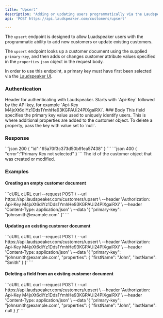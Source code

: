 ```yaml
---
title: "Upsert"
description: "Adding or updating users programmatically via the Laudspeaker API"
api: 'POST https://api.laudspeaker.com/customers/upsert'

---
```


The `upsert` endpoint is designed to allow Luadspeaker users with the programmatic ability to add new customers or update existing customers.

The `upsert` endpoint looks up a customer document using the supplied `primary-key`, and then adds or changes customer attribute values specified in the `properties` `json` object in the request body.

<Warning>In order to use this endpoint, a primary key must have first been selected via the [Laudspeaker UI](https://app.laudspeaker.com/).</Warning>

### Authentication
<ParamField header="Authorization" type="string" required initialValue="Api-Key <LAUDSPEAKER_API_KEY>" placeholder="Api-Key <LAUDSPEAKER_API_KEY>">
  Header for authenticating with Laudspeaker. Starts with `Api-Key` followed by the API key, for example `Api-Key M4jxXt6diYz1Dds1YmhHe93KGPAUi24PlXgaiRXi`.
</ParamField>
### Body
<ParamField body="primary-key" type="string" required placeholder="email">
  This field specifies the primary key value used to uniquely identify users. 
</ParamField>
<ParamField body="properties" type="json" optional>
 This is where additional properties are added to the customer object. To delete a property, pass the key with value set to `null`.
</ParamField>

### Response
<ResponseExample>
  ```json 200
  {
    "id":"65a70f3c373d50b91ea57438"
  }
  ```
  ```json 400
  {
    "error":"Primary Key not selected"
  }
  ```
</ResponseExample>

<ResponseField name="id" type="string" required="true">
 The id of the customer object that was created or modified. 
</ResponseField>

### Examples

#### Creating an empty customer document

<CodeGroup>
```cURL cURL
curl --request POST \
  --url https://api.laudspeaker.com/customers/upsert \
  --header 'Authorization: Api-Key M4jxXt6diYz1Dds1YmhHe93KGPAUi24PlXgaiRXi' \
  --header 'Content-Type: application/json' \
  --data '{
  "primary-key": "johnsmith@example.com"
}'
```
</CodeGroup>


#### Updating an existing customer document

<CodeGroup>
```cURL cURL
curl --request POST \
  --url https://api.laudspeaker.com/customers/upsert \
  --header 'Authorization: Api-Key M4jxXt6diYz1Dds1YmhHe93KGPAUi24PlXgaiRXi' \
  --header 'Content-Type: application/json' \
  --data '{
  "primary-key": "johnsmith@example.com",
  "properties": {
    "firstName": "John",
    "lastName": "Smith"
  }
}'
```
</CodeGroup>


#### Deleting a field from an existing customer document

<CodeGroup>
```cURL cURL
curl --request POST \
  --url https://api.laudspeaker.com/customers/upsert \
  --header 'Authorization: Api-Key M4jxXt6diYz1Dds1YmhHe93KGPAUi24PlXgaiRXi' \
  --header 'Content-Type: application/json' \
  --data '{
  "primary-key": "johnsmith@example.com",
  "properties": {
    "firstName": "John",
    "lastName": null
  }
}'
```
</CodeGroup>




